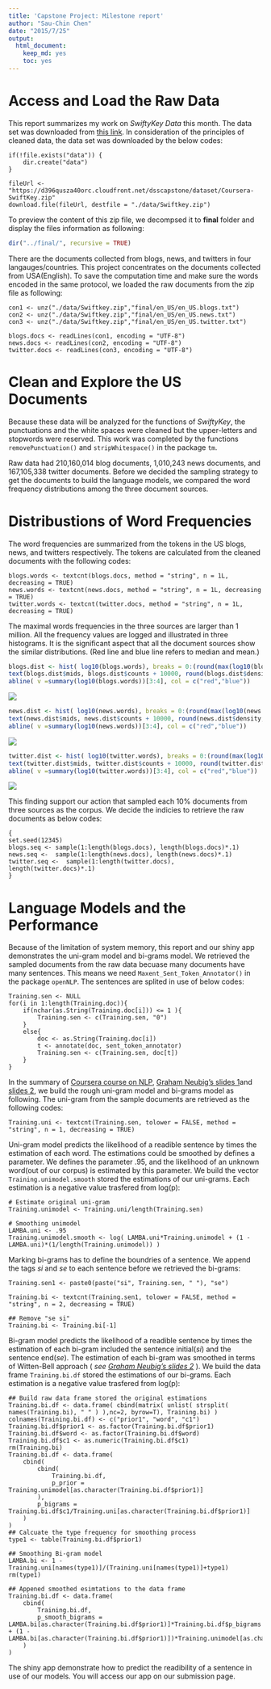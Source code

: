 ```yaml
---
title: 'Capstone Project: Milestone report'
author: "Sau-Chin Chen"
date: "2015/7/25"
output: 
  html_document:
    keep_md: yes
    toc: yes
---
```

# Access and Load the Raw Data
This report summarizes my work on *SwiftyKey Data* this month. The data set was downloaded from [this link](https://d396qusza40orc.cloudfront.net/dsscapstone/dataset/Coursera-SwiftKey.zip). In consideration of the principles of cleaned data, the data set was downloaded by the below codes:  
```
if(!file.exists("data")) {
    dir.create("data")
}

fileUrl <- "https://d396qusza40orc.cloudfront.net/dsscapstone/dataset/Coursera-SwiftKey.zip"
download.file(fileUrl, destfile = "./data/Swiftkey.zip")
```
To preview the content of this zip file, we decompsed it to **final** folder and display the files information as following:
```r
dir("../final/", recursive = TRUE)
```
There are the documents collected from blogs, news, and twitters in four langauges/countries. This project concentrates on the documents collected from USA(English). To save the computation time and make sure the words encoded in the same protocol, we loaded the raw documents from the zip file as following:  
  
```
con1 <- unz("./data/Swiftkey.zip","final/en_US/en_US.blogs.txt")
con2 <- unz("./data/Swiftkey.zip","final/en_US/en_US.news.txt")
con3 <- unz("./data/Swiftkey.zip","final/en_US/en_US.twitter.txt")

blogs.docs <- readLines(con1, encoding = "UTF-8")
news.docs <- readLines(con2, encoding = "UTF-8")
twitter.docs <- readLines(con3, encoding = "UTF-8")
```

# Clean and Explore the US Documents
Because these data will be analyzed for the functions of *SwiftyKey*, the punctuations and the white spaces were cleaned but the upper-letters and stopwords were reserved. This work was completed by the functions `removePunctuation()` and `stripWhitespace()` in the package `tm`.

Raw data had 210,160,014 blog documents, 1,010,243 news documents, and 167,105,338 twitter documents. Before we decided the sampling strategy to get the documents to build the language models, we compared the word frequency distributions among the three document sources.  


# Distribustions of Word Frequencies  
The word frequencies are summarized from the tokens in the US blogs, news, and twitters respectively. The tokens are calculated from the cleaned documents with the following codes:   
```
blogs.words <- textcnt(blogs.docs, method = "string", n = 1L, decreasing = TRUE)  
news.words <- textcnt(news.docs, method = "string", n = 1L, decreasing = TRUE)  
twitter.words <- textcnt(twitter.docs, method = "string", n = 1L, decreasing = TRUE)
```

The maximal words frequencies in the three sources are larger than 1 million.  All the frequency values are logged and illustrated in three histograms. It is the significant aspect that all the document sources show the similar distributions. (Red line and blue line refers to median and mean.)

```r
blogs.dist <- hist( log10(blogs.words), breaks = 0:(round(max(log10(blogs.words) ), digit=0 ) +1 ), xlab = "Logged Word Frequencies", ylab="Counts in blogs", main = "Distribution of Word Frequency(Blogs)")
text(blogs.dist$mids, blogs.dist$counts + 10000, round(blogs.dist$density, digits = 2) )
abline( v =summary(log10(blogs.words))[3:4], col = c("red","blue"))
```
<img src = "BlogsDist.jpeg">
```r
news.dist <- hist( log10(news.words), breaks = 0:(round(max(log10(news.words) ), digit=0 ) +1 ), xlab = "Logged Word Frequencies", ylab="Counts in news", main = "Distribution of Word Frequency(News)")
text(news.dist$mids, news.dist$counts + 10000, round(news.dist$density, digits = 2) )
abline( v =summary(log10(news.words))[3:4], col = c("red","blue"))
```
<img src = "News.jpeg">
```r
twitter.dist <- hist( log10(twitter.words), breaks = 0:(round(max(log10(twitter.words) ), digit=0 ) + 1), xlab = "Logged Word Frequencies", ylab="Counts in twitter", main = "Distribution of Word Frequency(twitter)")
text(twitter.dist$mids, twitter.dist$counts + 10000, round(twitter.dist$density, digits = 2) )
abline( v =summary(log10(twitter.words))[3:4], col = c("red","blue"))
```
<img src = "Twitter.jpeg">

This finding support our action that sampled each 10% documents from three sources as the corpus. We decide the indicies to retrieve the raw documents as below codes:
```
{  
set.seed(12345)  
blogs.seq <- sample(1:length(blogs.docs), length(blogs.docs)*.1)  
news.seq <-  sample(1:length(news.docs), length(news.docs)*.1)  
twitter.seq <-  sample(1:length(twitter.docs), length(twitter.docs)*.1)  
}
```

# Language Models and the Performance

Because of the limitation of system memory, this report and our shiny app demonstrates the uni-gram model and bi-grams model. We retrieved the sampled documents from the raw data becuase many documents have many sentences. This means we need `Maxent_Sent_Token_Annotator()` in the package `openNLP`. The sentences are splited in use of below codes:
```
Training.sen <- NULL
for(i in 1:length(Training.doc)){
    if(nchar(as.String(Training.doc[i])) <= 1 ){
        Training.sen <- c(Training.sen, "0")
    }
    else{
        doc <- as.String(Training.doc[i])
        t <- annotate(doc, sent_token_annotator)
        Training.sen <- c(Training.sen, doc[t])
    }
}

```

In the summary of [Coursera course on NLP](https://class.coursera.org/nlp), [Graham Neubig's slides 1](http://www.phontron.com/slides/nlp-programming-en-01-unigramlm.pdf)and [slides 2](http://www.phontron.com/slides/nlp-programming-en-02-bigramlm.pdf), we build the rough uni-gram model and bi-grams model as following. The uni-gram from the sample documents are retrieved as the following codes:
```
Training.uni <- textcnt(Training.sen, tolower = FALSE, method = "string", n = 1, decreasing = TRUE)
```

Uni-gram model predicts the likelihood of a readible sentence by times the estimation of each word. The estimations could be smoothed by defines a parameter. We defines the parameter .95, and the likelihood of an unknown word(out of our corpus) is estimated by this parameter. We build the vector `Training.unimodel.smooth` stored the estimations of our uni-grams. Each estimation is a negative value trasfered from log(p):
```
# Estimate original uni-gram 
Training.unimodel <- Training.uni/length(Training.sen)

# Smoothing unimodel
LAMBA.uni <- .95
Training.unimodel.smooth <- log( LAMBA.uni*Training.unimodel + (1 - LAMBA.uni)*(1/length(Training.unimodel)) )

```

Marking bi-grams has to define the boundries of a sentence. We append the tags *si* and *se* to each sentence before we retrieved the bi-grams:
```
Training.sen1 <- paste0(paste("si", Training.sen, " "), "se")

Training.bi <- textcnt(Training.sen1, tolower = FALSE, method = "string", n = 2, decreasing = TRUE)

## Remove "se si"
Training.bi <- Training.bi[-1]
```

Bi-gram model predicts the likelihood of a readible sentence by times the estimation of each bi-gram included the sentence initial(*si*) and the sentence end(*se*). The estimation of each bi-gram was smoothed in terms of Witten-Bell approach ( *see [Graham Neubig's slides 2](http://www.phontron.com/slides/nlp-programming-en-02-bigramlm.pdf)* ). We build the data frame `Training.bi.df` stored the estimations of our bi-grams. Each estimation is a negative value trasfered from log(p):
```
## Build raw data frame stored the original estimations
Training.bi.df <- data.frame( cbind(matrix( unlist( strsplit( names(Training.bi), " " ) ),nc=2, byrow=T), Training.bi) )
colnames(Training.bi.df) <- c("prior1", "word", "c1")
Training.bi.df$prior1 <- as.factor(Training.bi.df$prior1)
Training.bi.df$word <- as.factor(Training.bi.df$word)
Training.bi.df$c1 <- as.numeric(Training.bi.df$c1)
rm(Training.bi)
Training.bi.df <- data.frame( 
    cbind(
        cbind( 
            Training.bi.df,
            p_prior = Training.unimodel[as.character(Training.bi.df$prior1)]
        ),
        p_bigrams = Training.bi.df$c1/Training.uni[as.character(Training.bi.df$prior1)]
    )
)
## Calcuate the type frequency for smoothing process
type1 <- table(Training.bi.df$prior1)

## Smoothing Bi-gram model
LAMBA.bi <- 1 - Training.uni[names(type1)]/(Training.uni[names(type1)]+type1)
rm(type1)

## Appened smoothed esimtations to the data frame
Training.bi.df <- data.frame( 
    cbind(
        Training.bi.df,
        p_smooth_bigrams = LAMBA.bi[as.character(Training.bi.df$prior1)]*Training.bi.df$p_bigrams + (1 - LAMBA.bi[as.character(Training.bi.df$prior1)])*Training.unimodel[as.character(Training.bi.df$word)]
    )
)
```

The shiny app demonstrate how to predict the readibility of a sentence in use of our models. You will access our app on our submission page.